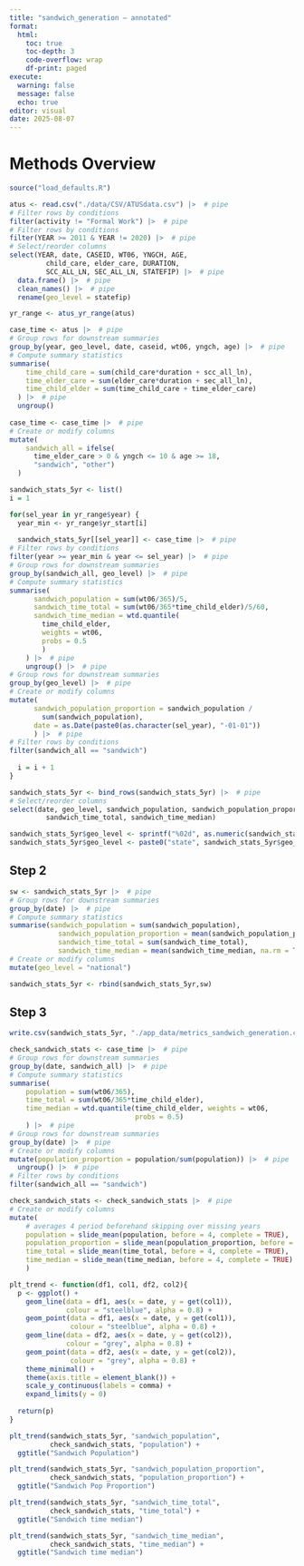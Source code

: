 ```yaml
---
title: "sandwich_generation — annotated"
format:
  html:
    toc: true
    toc-depth: 3
    code-overflow: wrap
    df-print: paged
execute:
  warning: false
  message: false
  echo: true
editor: visual
date: 2025-08-07
---
```


# Methods Overview

```r
source("load_defaults.R")

atus <- read.csv("./data/CSV/ATUSdata.csv") |>  # pipe 
# Filter rows by conditions
filter(activity != "Formal Work") |>  # pipe
# Filter rows by conditions
filter(YEAR >= 2011 & YEAR != 2020) |>  # pipe
# Select/reorder columns
select(YEAR, date, CASEID, WT06, YNGCH, AGE, 
         child_care, elder_care, DURATION,
         SCC_ALL_LN, SEC_ALL_LN, STATEFIP) |>  # pipe 
  data.frame() |>  # pipe 
  clean_names() |>  # pipe
  rename(geo_level = statefip)

yr_range <- atus_yr_range(atus)

case_time <- atus |>  # pipe 
# Group rows for downstream summaries
group_by(year, geo_level, date, caseid, wt06, yngch, age) |>  # pipe 
# Compute summary statistics
summarise(
    time_child_care = sum(child_care*duration + scc_all_ln),
    time_elder_care = sum(elder_care*duration + sec_all_ln),
    time_child_elder = sum(time_child_care + time_elder_care)
  ) |>  # pipe 
  ungroup() 
  
case_time <- case_time |>  # pipe 
# Create or modify columns
mutate(
    sandwich_all = ifelse(
      time_elder_care > 0 & yngch <= 10 & age >= 18,
      "sandwich", "other")
  )

sandwich_stats_5yr <- list()
i = 1

for(sel_year in yr_range$year) {
  year_min <- yr_range$yr_start[i]
  
  sandwich_stats_5yr[[sel_year]] <- case_time |>  # pipe
# Filter rows by conditions
filter(year >= year_min & year <= sel_year) |>  # pipe
# Group rows for downstream summaries
group_by(sandwich_all, geo_level) |>  # pipe
# Compute summary statistics
summarise(
      sandwich_population = sum(wt06/365)/5,
      sandwich_time_total = sum(wt06/365*time_child_elder)/5/60,
      sandwich_time_median = wtd.quantile(
        time_child_elder, 
        weights = wt06, 
        probs = 0.5
        )
    ) |>  # pipe
    ungroup() |>  # pipe 
# Group rows for downstream summaries
group_by(geo_level) |>  # pipe
# Create or modify columns
mutate(
      sandwich_population_proportion = sandwich_population / 
        sum(sandwich_population), 
      date = as.Date(paste0(as.character(sel_year), "-01-01"))
      ) |>  # pipe 
# Filter rows by conditions
filter(sandwich_all == "sandwich")
  
  i = i + 1
}

sandwich_stats_5yr <- bind_rows(sandwich_stats_5yr) |>  # pipe 
# Select/reorder columns
select(date, geo_level, sandwich_population, sandwich_population_proportion,
         sandwich_time_total, sandwich_time_median)

sandwich_stats_5yr$geo_level <- sprintf("%02d", as.numeric(sandwich_stats_5yr$geo_level))
sandwich_stats_5yr$geo_level <- paste0("state", sandwich_stats_5yr$geo_level)
```

## Step 2

```r
sw <- sandwich_stats_5yr |>  # pipe
# Group rows for downstream summaries
group_by(date) |>  # pipe
# Compute summary statistics
summarise(sandwich_population = sum(sandwich_population),
            sandwich_population_proportion = mean(sandwich_population_proportion, na.rm = TRUE),
            sandwich_time_total = sum(sandwich_time_total),
            sandwich_time_median = mean(sandwich_time_median, na.rm = TRUE)) |>  # pipe
# Create or modify columns
mutate(geo_level = "national")

sandwich_stats_5yr <- rbind(sandwich_stats_5yr,sw)
```

## Step 3

```r
write.csv(sandwich_stats_5yr, "./app_data/metrics_sandwich_generation.csv", row.names = FALSE)

check_sandwich_stats <- case_time |>  # pipe
# Group rows for downstream summaries
group_by(date, sandwich_all) |>  # pipe 
# Compute summary statistics
summarise(
    population = sum(wt06/365),
    time_total = sum(wt06/365*time_child_elder),
    time_median = wtd.quantile(time_child_elder, weights = wt06, 
                               probs = 0.5)
    ) |>  # pipe 
# Group rows for downstream summaries
group_by(date) |>  # pipe 
# Create or modify columns
mutate(population_proportion = population/sum(population)) |>  # pipe 
  ungroup() |>  # pipe 
# Filter rows by conditions
filter(sandwich_all == "sandwich")

check_sandwich_stats <- check_sandwich_stats |>  # pipe
# Create or modify columns
mutate(
    # averages 4 period beforehand skipping over missing years
    population = slide_mean(population, before = 4, complete = TRUE),
    population_proportion = slide_mean(population_proportion, before = 4, complete = TRUE),
    time_total = slide_mean(time_total, before = 4, complete = TRUE),
    time_median = slide_mean(time_median, before = 4, complete = TRUE)
    )

plt_trend <- function(df1, col1, df2, col2){
  p <- ggplot() +
    geom_line(data = df1, aes(x = date, y = get(col1)), 
              colour = "steelblue", alpha = 0.8) +
    geom_point(data = df1, aes(x = date, y = get(col1)), 
               colour = "steelblue", alpha = 0.8) +
    geom_line(data = df2, aes(x = date, y = get(col2)), 
              colour = "grey", alpha = 0.8) +
    geom_point(data = df2, aes(x = date, y = get(col2)), 
               colour = "grey", alpha = 0.8) +
    theme_minimal() +
    theme(axis.title = element_blank()) +
    scale_y_continuous(labels = comma) +
    expand_limits(y = 0)  
  
  return(p)
}

plt_trend(sandwich_stats_5yr, "sandwich_population", 
          check_sandwich_stats, "population") +
  ggtitle("Sandwich Population")

plt_trend(sandwich_stats_5yr, "sandwich_population_proportion", 
          check_sandwich_stats, "population_proportion") +
  ggtitle("Sandwich Pop Proportion")

plt_trend(sandwich_stats_5yr, "sandwich_time_total", 
          check_sandwich_stats, "time_total") +
  ggtitle("Sandwich time median")

plt_trend(sandwich_stats_5yr, "sandwich_time_median", 
          check_sandwich_stats, "time_median") +
  ggtitle("Sandwich time median")
```
